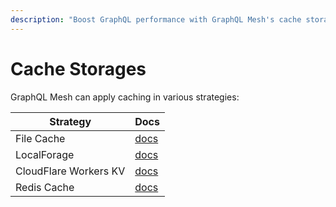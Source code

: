 ```yaml
---
description: "Boost GraphQL performance with GraphQL Mesh's cache storage options: file, LocalForage, CloudFlare Workers KV, and Redis. Read our docs for more info. #GraphQL"
---
```

# Cache Storages

GraphQL Mesh can apply caching in various strategies:

| Strategy              | Docs                            |
| --------------------- | ------------------------------- |
| File Cache            | [docs](/docs/cache/file)        |
| LocalForage           | [docs](/docs/cache/localforage) |
| CloudFlare Workers KV | [docs](/docs/cache/cfwKv)       |
| Redis Cache           | [docs](/docs/cache/redis)       |
